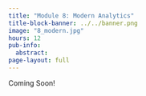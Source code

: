 ```yaml
---
title: "Module 8: Modern Analytics"
title-block-banner: ../../banner.png
image: "8_modern.jpg"
hours: 12
pub-info:
  abstract:
page-layout: full
---
```


Coming Soon!